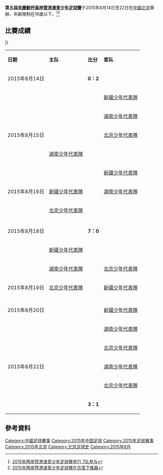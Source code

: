 {{國際足球賽事
| year = 2015年
| other_titles = 
| image = 
| size = 
| caption = 
| title_holder = 
| result_th = 
| num_season = 5
| country = {{CHN}}
| dates = 8月14日–22日
| num_teams = 7
| venues = 
| cities = 1
| champion = CHN
| count = 
| runner_up = 新疆少年代表隊
| 3rd_place = TPE
| 4th_place = HKG
| matches = 21
| goals = 
| attendance = 
| top_scorer = 
| MVP = 
| prevseason = [[第四屆宋慶齡杯兩岸暨港澳青少年足球賽|2014]]
| nextseason = [[第六屆宋慶齡杯兩岸暨港澳青少年足球賽|2016]]
}}
'''第五屆[[宋慶齡杯兩岸暨港澳青少年足球賽|宋慶齡杯兩岸暨港澳青少年足球賽]]'''于2015年8月14日至22日在[[中國|中國]][[北京|北京]]舉辦，年齡限制在16歲以下。<ref> [http://sports.sina.com.cn/china/other/2015-08-15/doc-ifxfxrai1633948.shtml 2015年两岸暨港澳青少年足球赛举行 7队参与]</ref><ref>[http://www.sclf.org/jggt/201508/t20150825_40253.htm 2015年两岸暨港澳青少年足球赛在京落下帷幕]</ref>

==比賽成績==
{{Fb cl2 header navbar}}
{{Fb cl2 team|t={{fbu|16|CHN}} |w=0 |d=0 |l=0 |gf=0 |ga=0 |bc=gold|border=}}
{{Fb cl2 team|t={{flagicon|CHN|}} [[湖南少年代表隊|湖南少年代表隊]] |w=0 |d=0 |l=0 |gf=0 |ga=0 |bc=silver|border=}}
{{Fb cl2 team|t={{fbu|16|TPE}} |w=0 |d=0 |l=0 |gf=0 |ga=0 |bc=#cc9966|border=}}
{{Fb cl2 team|t={{flagicon|CHN|}} [[北京少年代表隊|北京少年代表隊]] |w=0 |d=0 |l=0 |gf=0 |ga=0 |bc=|border=}}
{{Fb cl2 team|t={{flagicon|CHN|}} [[新疆少年代表隊|新疆少年代表隊]] |w=0 |d=0 |l=0 |gf=0 |ga=0 |bc=|border=}}
{{Fb cl2 team|t={{fbu|16|HKG}} |w=0 |d=0 |l=0 |gf=0 |ga=0 |bc=|border=}}
{{Fb cl2 team|t={{fbu|16|MAC}} |w=0 |d=0 |l=0 |gf=0 |ga=0 |bc=|border=}}
|}

{|width=80% class="wikitable" style="font-size: 100%"
|- bgcolor=0000DD style="text-align: center; color:white"
|'''日期'''
|'''主队'''
|'''比分'''
|'''客队'''
|-
|align=center|2015年8月14日
|align=center|{{fbu|16|MAC}}
|align=center| '''0：2'''
|align=center|{{fbu|16|TPE}}
|-
|align=center|
|align=center|{{fbu|16|HKG}}
|align=center| 
|align=center|{{flagicon|CHN|}} [[新疆少年代表隊|新疆少年代表隊]]
|-
|align=center|
|align=center|{{fbu|16|CHN}}
|align=center| 
|align=center|{{flagicon|CHN|}} [[湖南少年代表隊|湖南少年代表隊]]
|-
|align=center|2015年8月15日
|align=center|{{fbu|16|HKG}}
|align=center| 
|align=center|{{flagicon|CHN|}} [[北京少年代表隊|北京少年代表隊]]
|-
|align=center|
|align=center|{{flagicon|CHN|}} [[湖南少年代表隊|湖南少年代表隊]]
|align=center| 
|align=center|{{fbu|16|MAC}}
|-
|align=center|
|align=center|{{fbu|16|TPE}}
|align=center| 
|align=center|{{flagicon|CHN|}} [[新疆少年代表隊|新疆少年代表隊]]
|-
|align=center|2015年8月16日
|align=center|{{flagicon|CHN|}} [[新疆少年代表隊|新疆少年代表隊]]
|align=center|
|align=center|{{flagicon|CHN|}} [[湖南少年代表隊|湖南少年代表隊]]
|-
|align=center|
|align=center|{{flagicon|CHN|}} [[北京少年代表隊|北京少年代表隊]]
|align=center|
|align=center|{{fbu|16|TPE}}
|-
|align=center|
|align=center|{{fbu|16|CHN}}
|align=center|
|align=center|{{fbu|16|MAC}}
|-
|align=center|2015年8月18日
|align=center|{{fbu|16|TPE}}
|align=center| '''7：0'''
|align=center|{{fbu|16|HKG}}
|-
|align=center|
|align=center|{{flagicon|CHN|}} [[新疆少年代表隊|新疆少年代表隊]]
|align=center|
|align=center|{{fbu|16|CHN}}
|-
|align=center|
|align=center|{{flagicon|CHN|}} [[湖南少年代表隊|湖南少年代表隊]]
|align=center|
|align=center|{{flagicon|CHN|}} [[北京少年代表隊|北京少年代表隊]]
|-
|align=center|2015年8月19日
|align=center|{{flagicon|CHN|}} [[北京少年代表隊|北京少年代表隊]]
|align=center|
|align=center|{{flagicon|CHN|}} [[新疆少年代表隊|新疆少年代表隊]]
|-
|align=center|
|align=center|{{fbu|16|MAC}}
|align=center| 
|align=center|{{fbu|16|HKG}}
|-
|align=center|
|align=center|{{fbu|16|CHN}}
|align=center| 
|align=center|{{fbu|16|TPE}}
|-
|align=center|2015年8月20日
|align=center|{{fbu|16|MAC}}
|align=center| 
|align=center|{{flagicon|CHN|}} [[新疆少年代表隊|新疆少年代表隊]]
|-
|align=center|
|align=center|{{fbu|16|HKG}}
|align=center| 
|align=center|{{flagicon|CHN|}} [[湖南少年代表隊|湖南少年代表隊]]
|-
|align=center|
|align=center|{{fbu|16|CHN}}
|align=center| 
|align=center|{{flagicon|CHN|}} [[北京少年代表隊|北京少年代表隊]]
|-
|align=center|2015年8月22日
|align=center|{{fbu|16|TPE}}
|align=center|
|align=center|{{flagicon|CHN|}} [[湖南少年代表隊|湖南少年代表隊]]
|-
|align=center|
|align=center|{{fbu|16|MAC}}
|align=center| 
|align=center|{{flagicon|CHN|}} [[北京少年代表隊|北京少年代表隊]]
|-
|align=center|
|align=center|{{fbu|16|CHN}}
|align=center| '''3：1'''
|align=center|{{fbu|16|HKG}}
|}


==參考資料==
{{reflist|2}}

{{宋慶齡杯兩岸暨港澳青少年足球賽}}
[[Category:中國足球賽事|Category:中國足球賽事]]
[[Category:2015年中国足球|Category:2015年中国足球]]
[[Category:2015年足球赛事|Category:2015年足球赛事]]
[[Category:2015年北京|Category:2015年北京]]
[[Category:北京足球史|Category:北京足球史]]
[[Category:2015年8月|Category:2015年8月]]